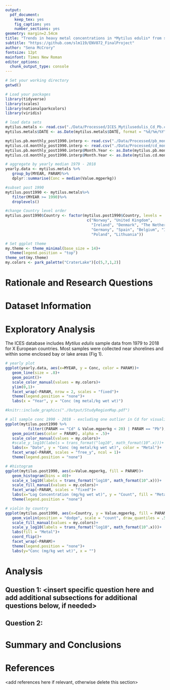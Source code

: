 ```yaml
---
output: 
  pdf_document:
    keep_tex: yes
    fig_caption: yes
    number_sections: yes
geometry: margin=2.54cm
title: "Trends in heavy metal concentrations in *Mytilus edulis* from several European nations"
subtitle: "https://github.com/slm119/ENV872_FinalProject"
author: "Sena McCrory"
fontsize: 12pt
mainfont: Times New Roman
editor_options: 
  chunk_output_type: console
---
```


\newpage
\tableofcontents 
\newpage
\listoftables 
\newpage
\listoffigures 
\newpage

```r
# Set your working directory
getwd()

# Load your packages
library(tidyverse)
library(scales)
library(nationalparkcolors)
library(viridis)

# load data sets
mytilus.metals <- read.csv("./Data/Processed/ICES_Mytilusedulis_Cd_Pb.csv")
mytilus.metals$DATE <- as.Date(mytilus.metals$DATE, format = "%d/%m/%Y")

mytilus.pb.monthly_post1990.interp <- read.csv("./Data/Processed/pb_monthly_post1990_interp.csv")
mytilus.cd.monthly_post1990.interp <- read.csv("./Data/Processed/cd_monthly_post1990_interp.csv")
mytilus.pb.monthly_post1990.interp$Month.Year <- as.Date(mytilus.pb.monthly_post1990.interp$Month.Year, format = "%Y-%m-%d")
mytilus.cd.monthly_post1990.interp$Month.Year <- as.Date(mytilus.cd.monthly_post1990.interp$Month.Year, format = "%Y-%m-%d")

# aggregate by yearly median 1979 - 2018
yearly.data <- mytilus.metals %>%
   group_by(MYEAR, PARAM)%>%
   dplyr::summarise(Conc = median(Value.mgperkg))

#subset post 1990
mytilus.post1990 <- mytilus.metals%>%
   filter(MYEAR >= 1990)%>%
   droplevels()

#change Country level order
mytilus.post1990$Country <- factor(mytilus.post1990$Country, levels = 
                                    c("Norway", "United Kingdom", 
                                      "Ireland", "Denmark", "The Netherlands",
                                      "Germany", "Spain", "Belgium", "Iceland", 
                                      "Poland", "Lithuania"))

# Set ggplot theme
my.theme <- theme_minimal(base_size = 14)+
  theme(legend.position = "top")
theme_set(my.theme)
my.colors <- park_palette("CraterLake")[c(5,7,1,2)]
```


# Rationale and Research Questions



\newpage

# Dataset Information



\newpage

# Exploratory Analysis 

The ICES database includes *Mytilus edulis* sample data from 1979 to 2018 for X European countries. Most samples were collected near shorelines and within some enclosed bay or lake areas (Fig 1).

```r
# yearly plot
ggplot(yearly.data, aes(x=MYEAR, y = Conc, color = PARAM))+
   geom_line(size = .8)+
   geom_point()+
   scale_color_manual(values = my.colors)+
   ylim(0,1)+
   facet_wrap(~PARAM, nrow = 2, scales = "fixed")+
   theme(legend.position = "none")+
   labs(x = "Year", y = "Conc (mg metal/kg wet wt)")

```


```r
#knitr::include_graphics("./Output/StudyRegionMap.pdf")
```


```r
# all sample conc 1990 - 2018 - excluding one outlier in Cd for visualiztion purposed
ggplot(mytilus.post1990 %>%
          filter((PARAM == "Cd" & Value.mgperkg < 20) | PARAM == "Pb"), aes(x=as.Date(DATE), y = Value.mgperkg))+
   geom_point(aes(color = PARAM), alpha = .5)+
   scale_color_manual(values = my.colors)+
   #scale_y_log10(labels = trans_format("log10", math_format(10^.x)))+
   labs(x= "Date", y = "Conc (mg metal/kg wet wt)", color = "Metal")+
   facet_wrap(~PARAM, scales = "free_y", ncol = 1)+
   theme(legend.position = "none")
```


```r
# #histogram
ggplot(mytilus.post1990, aes(x=Value.mgperkg, fill = PARAM))+
   geom_histogram(bins = 40)+
   scale_x_log10(labels = trans_format("log10", math_format(10^.x)))+
   scale_fill_manual(values = my.colors)+
   facet_wrap(~PARAM, scales = "fixed")+
   labs(x="Log Concentration (mg/kg wet wt)", y = "Count", fill = "Metal")+
   theme(legend.position = "none")
```


```r
# violin by country
ggplot(mytilus.post1990, aes(x=Country, y = Value.mgperkg, fill = PARAM))+
   geom_violin(position = "dodge", scale = "count", draw_quantiles = .5, size = 1)+
   scale_fill_manual(values = my.colors)+
   scale_y_log10(labels = trans_format("log10", math_format(10^.x)))+
   labs(fill = "Metal")+
   coord_flip()+
   facet_wrap(~PARAM)+
   theme(legend.position = "none")+
   labs(y="Conc (mg/kg wet wt)", x = "")
```


\newpage

# Analysis



## Question 1: <insert specific question here and add additional subsections for additional questions below, if needed>

## Question 2: 




\newpage

# Summary and Conclusions


\newpage

# References
<add references here if relevant, otherwise delete this section> 
